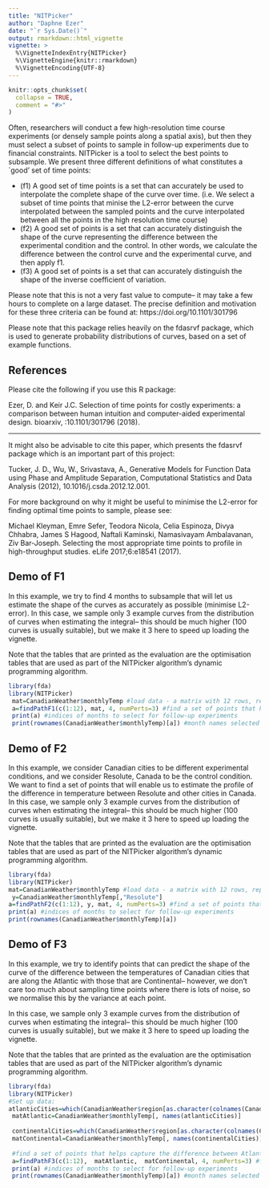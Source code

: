 ```yaml
---
title: "NITPicker"
author: "Daphne Ezer"
date: "`r Sys.Date()`"
output: rmarkdown::html_vignette
vignette: >
  %\VignetteIndexEntry{NITPicker}
  %\VignetteEngine{knitr::rmarkdown}
  %\VignetteEncoding{UTF-8}
---
```


```r
knitr::opts_chunk$set(
  collapse = TRUE,
  comment = "#>"
)
```

Often, researchers will conduct a few high-resolution time course experiments (or densely sample points along a spatial axis), but then they must select a subset of points to sample in follow-up experiments due to financial constraints.  NITPicker is a tool to select the best points to subsample.  We present three different definitions of what constitutes a `good' set of time points:

- (f1) A good set of time points is a set that can accurately be used to interpolate the complete shape of the curve over time.  (i.e. We select a subset of time points that minise the L2-error between the curve interpolated between the sampled points and the curve interpolated between all the points in the high resolution time course)
- (f2) A good set of points is a set that can accurately distinguish the shape of the curve representing the difference between the experimental condition and the control.  In other words, we calculate the difference between the control curve and the experimental curve, and then apply f1.
- (f3) A good set of points is a set that can accurately distinguish the shape of the inverse coefficient of variation.  

Please note that this is not a very fast value to compute-- it may take a few hours to complete on a large dataset.  The precise definition and motivation for these three criteria can be found at: https://doi.org/10.1101/301796

Please note that this package relies heavily on the fdasrvf package, which is used to generate probability distributions of curves, based on a set of example functions.

## References

Please cite the following if you use this R package:

Ezer, D. and Keir J.C. Selection of time points for costly experiments: a comparison between human intuition and computer-aided experimental design. bioarxiv, \doi:10.1101/301796 (2018).

*****

It might also be advisable to cite this paper, which presents the fdasrvf package which is an important part of this project:

Tucker, J. D., Wu, W., Srivastava, A., Generative Models for Function Data using Phase and Amplitude Separation, Computational Statistics and Data Analysis (2012), 10.1016/j.csda.2012.12.001.

For more background on why it might be useful to minimise the L2-error for finding optimal time points to sample, please see:

Michael Kleyman, Emre Sefer, Teodora Nicola, Celia Espinoza, Divya Chhabra, James S Hagood, Naftali Kaminski, Namasivayam Ambalavanan, Ziv Bar-Joseph. Selecting the most appropriate time points to profile in high-throughput studies. eLife 2017;6:e18541 (2017).


## Demo of F1
In this example, we try to find 4 months to subsample that will let us estimate the shape of the curves as accurately as possible (minimise L2-error).  In this case, we sample only 3 example curves from the distribution of curves when estimating the integral-- this should be much higher (100 curves is usually suitable), but we make it 3 here to speed up loading the vignette.

Note that the tables that are printed as the evaluation are the optimisation tables that are used as part of the NITPicker algorithm's dynamic programming algorithm.

```r
library(fda)
library(NITPicker)
 mat=CanadianWeather$monthlyTemp #load data - a matrix with 12 rows, representing months (time); and 35 columns, representing cities (experiments)
 a=findPathF1(c(1:12), mat, 4, numPerts=3) #find a set of points that help predict the shape of the curve
 print(a) #indices of months to select for follow-up experiments
 print(rownames(CanadianWeather$monthlyTemp)[a]) #month names selected
```


## Demo of F2

In this example, we consider Canadian cities to be different experimental conditions, and we consider Resolute, Canada to be the control condition.  We want to find a set of points that will enable us to estimate the profile of the difference in temperature between Resolute and other cities in Canada. In this case, we sample only 3 example curves from the distribution of curves when estimating the integral-- this should be much higher (100 curves is usually suitable), but we make it 3 here to speed up loading the vignette.

Note that the tables that are printed as the evaluation are the optimisation tables that are used as part of the NITPicker algorithm's dynamic programming algorithm.

```r
library(fda)
library(NITPicker)
mat=CanadianWeather$monthlyTemp #load data - a matrix with 12 rows, representing months (time); and 35 columns, representing cities (experiments)
 y=CanadianWeather$monthlyTemp[,"Resolute"]
a=findPathF2(c(1:12), y, mat, 4, numPerts=3) #find a set of points that help predict the shape of the curve
print(a) #indices of months to select for follow-up experiments
print(rownames(CanadianWeather$monthlyTemp)[a])
```

## Demo of F3

In this example, we try to identify points that can predict the shape of the curve of the difference between the temperatures of Canadian cities that are along the Atlantic with those that are Continental-- however, we don't care too much about sampling time points where there is lots of noise, so we normalise this by the variance at each point.  

In this case, we sample only 3 example curves from the distribution of curves when estimating the integral-- this should be much higher (100 curves is usually suitable), but we make it 3 here to speed up loading the vignette.

Note that the tables that are printed as the evaluation are the optimisation tables that are used as part of the NITPicker algorithm's dynamic programming algorithm.

```r
library(fda)
library(NITPicker)
#Set up data:
atlanticCities=which(CanadianWeather$region[as.character(colnames(CanadianWeather$monthlyTemp))]=="Atlantic")
 matAtlantic=CanadianWeather$monthlyTemp[, names(atlanticCities)]
 
 continentalCities=which(CanadianWeather$region[as.character(colnames(CanadianWeather$monthlyTemp))]=="Continental")
 matContinental=CanadianWeather$monthlyTemp[, names(continentalCities)]
 
 #find a set of points that helps capture the difference between Atlantic and Continental cities, normalised by the variance
 a=findPathF3(c(1:12),  matAtlantic,  matContinental, 4, numPerts=3) #find a set of points that help predict the shape of the curve
 print(a) #indices of months to select for follow-up experiments
 print(rownames(CanadianWeather$monthlyTemp)[a]) #month names selected
```

